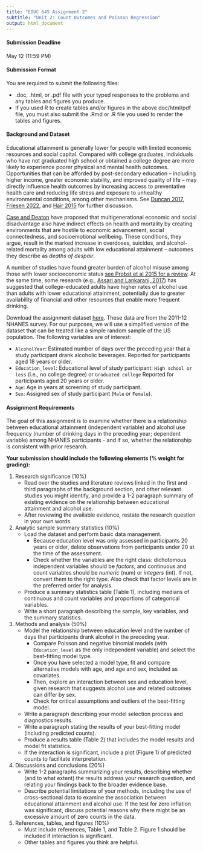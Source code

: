 ```yaml
---
title: "EDUC 645 Assignment 2"
subtitle: "Unit 2: Count Outcomes and Poisson Regression"
output: html_document
---
```


#### Submission Deadline

May 12 (11:59 PM)

#### Submission Format

You are required to submit the following files:  

 * .doc, .html, or .pdf file with your typed responses to the problems and any tables and figures you produce. 
 * If you used R to create tables and/or figures in the above doc/html/pdf file, you must also submit the .Rmd or .R file you used to render the tables and figures. 
 
#### Background and Dataset

Educational attainment is generally lower for people with limited economic resources and social capital. Compared with college graduates, individuals who have not graduated high school or obtained a college degree are more likely to experience poorer physical and mental health outcomes. Opportunities that can be afforded by post-secondary education – including higher income, greater economic stability, and improved quality of life – may directly influence health outcomes by increasing access to preventative health care and reducing life stress and exposure to unhealthy environmental conditions, among other mechanisms. See [Duncan 2017](https://uo-educ-quant.github.io/645/articles/Duncan_2017.pdf), [Friesen 2022](https://uo-educ-quant.github.io/645/articles/Friesen_2022.pdf), and [Hair 2015](https://uo-educ-quant.github.io/645/articles/Hair_2015.pdf) for further discussion. 

[Case and Deaton](https://uo-educ-quant.github.io/645/articles/Case_Deaton_2017.pdf) have proposed that multigenerational economic and social disadvantage also have indirect effects on health and mortality by creating environments that are hostile to economic advancement, social connectedness, and socioemotional wellbeing. These conditions, they argue, result in the marked increase in overdoses, suicides, and alcohol-related mortality among adults with low educational attainment – outcomes they describe as *deaths of despair*.

A number of studies have found greater burden of alcohol misuse among those with lower socioeconomic status [see Probst et al 2015 for a review](https://uo-educ-quant.github.io/645/articles/Probst_2015.pdf). At the same time, some research (e.g., [Assari and Lankarani, 2017](https://uo-educ-quant.github.io/645/articles/Assari_Lankarani_2017.pdf)) has suggested that college-educated adults have higher rates of alcohol use than adults with lower educational attainment, potentially due to greater availability of financial and other resources that enable more frequent drinking. 

Download the assignment dataset [here](https://uo-educ-quant.github.io/645/data/NHANES_data_Assign2.RData). These data are from the 2011-12 NHANES survey. For our purposes, we will use a simplified version of the dataset that can be treated like a simple random sample of the US population. The following variables are of interest:

 * `AlcoholYear`: Estimated number of days over the preceding year that a study participant drank alcoholic beverages. Reported for participants aged 18 years or older.
 * `Education_level`: Educational level of study participant: `High school or less` (i.e., no college degree) or `Graduated college`  Reported for participants aged 20 years or older.
 * `Age`: Age in years at screening of study participant.
 * `Sex`: Assigned sex of study participant (`Male` or `Female`).

#### Assignment Requirements

The goal of this assignment is to examine whether there is a relationship between educational attainment (independent variable) and alcohol use frequency (number of drinking days in the preceding year; dependent variable) among NHANES participants - and if so, whether the relationship is consistent with prior research. 

**Your submission should include the following elements (% weight for grading):**

1. Research significance (10%) 
    + Read over the studies and literature reviews linked in the first and third paragraphs of the background section, and other relevant studies you might identify, and provide a 1-2 paragraph summary of existing evidence on the relationship between educational attainment and alcohol use. 
    + After reviewing the available evidence, restate the research question in your own words. 

2. Analytic sample summary statistics (10%)
    + Load the dataset and perform basic data management.
      + Because education level was only assessed in participants 20 years or older, delete observations from participants under 20 at the time of the assessment.  
      + Check whether the variables are the right class: dichotomous independent variables should be *factors*, and continuous and count variables should be *numeric* (num) or *integers* (int). If not, convert them to the right type. Also check that factor levels are in the preferred order for analysis. 
    + Produce a summary statistics table (Table 1), including medians of continuous and count variables and proportions of categorical variables.
    + Write a short paragraph describing the sample, key variables, and the summary statistics.
 
3. Methods and analysis (50%)
    + Model the relationship between education level and the number of days that participants drank alcohol in the preceding year.
      + Compare Poisson and negative binomial models (with `Education_level` as the only independent variable) and select the best-fitting model type. 
      + Once you have selected a model type, fit and compare alternative models with age, and age and sex, included as covariates. 
      + Then, explore an interaction between sex and education level, given research that suggests alcohol use and related outcomes can differ by sex. 
      + Check for critical assumptions and outliers of the best-fitting model.
    + Write a paragraph describing your model selection process and diagnostics results.
    + Write a paragraph stating the results of your best-fitting model (including predicted counts).
    + Produce a results table (Table 2) that includes the model results and model fit statistics. 
    + If the interaction is significant, include a plot (Figure 1) of predicted counts to facilitate interpretation. 


4. Discussions and conclusions (20%)
    + Write 1-2 paragraphs summarizing your results, describing whether (and to what extent) the results address your research question, and relating your findings back to the broader evidence base. 
    + Describe potential limitations of your methods, including the use of cross-sectional data to examine the association between educational attainment and alcohol use. If the test for zero inflation was significant, discuss potential reasons why there might be an excessive amount of zero counts in the data. 


5. References, tables, and figures (10%)
    + Must include references, Table 1, and Table 2. Figure 1 should be included if interaction is significant. 
    + Other tables and figures you think are helpful.


